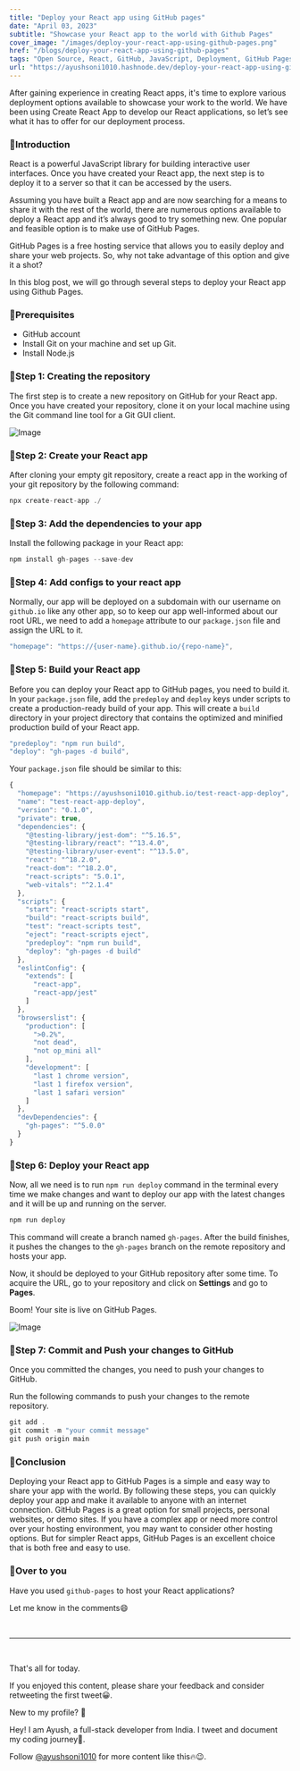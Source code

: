 ```yaml
---
title: "Deploy your React app using GitHub pages"
date: "April 03, 2023"
subtitle: "Showcase your React app to the world with Github Pages"
cover_image: "/images/deploy-your-react-app-using-github-pages.png"
href: "/blogs/deploy-your-react-app-using-github-pages"
tags: "Open Source, React, GitHub, JavaScript, Deployment, GitHub Pages, Web Development, JavaScript"
url: "https://ayushsoni1010.hashnode.dev/deploy-your-react-app-using-github-pages"
---
```


After gaining experience in creating React apps, it's time to explore various deployment options available to showcase your work to the world. We have been using Create React App to develop our React applications, so let’s see what it has to offer for our deployment process.

### 📌Introduction

React is a powerful JavaScript library for building interactive user interfaces. Once you have created your React app, the next step is to deploy it to a server so that it can be accessed by the users.

Assuming you have built a React app and are now searching for a means to share it with the rest of the world, there are numerous options available to deploy a React app and it’s always good to try something new. One popular and feasible option is to make use of GitHub Pages.

GitHub Pages is a free hosting service that allows you to easily deploy and share your web projects. So, why not take advantage of this option and give it a shot?

In this blog post, we will go through several steps to deploy your React app using Github Pages.

### 📌Prerequisites

- GitHub account
- Install Git on your machine and set up Git.
- Install Node.js

### 📌Step 1: Creating the repository

The first step is to create a new repository on GitHub for your React app. Once you have created your repository, clone it on your local machine using the Git command line tool for a Git GUI client.


![Image](https://dev-to-uploads.s3.amazonaws.com/uploads/articles/ntqn8waru8eb5dhu0oiz.png)



### 📌Step 2: Create your React app

After cloning your empty git repository, create a react app in the working of your git repository by the following command:

```jsx
npx create-react-app ./
```

### 📌Step 3: Add the dependencies to your app

Install the following package in your React app:

```jsx
npm install gh-pages --save-dev
```

### 📌****Step 4: Add configs to your react app****

Normally, our app will be deployed on a subdomain with our username on `github.io` like any other app, so to keep our app well-informed about our root URL, we need to add a `homepage` attribute to our `package.json` file and assign the URL to it.

```jsx
"homepage": "https://{user-name}.github.io/{repo-name}",
```

### 📌Step 5: Build your React app

Before you can deploy your React app to GitHub pages, you need to build it. In your `package.json` file, add the `predeploy` and `deploy` keys under scripts to create a production-ready build of your app. This will create a `build` directory in your project directory that contains the optimized and minified production build of your React app.

```jsx
"predeploy": "npm run build",
"deploy": "gh-pages -d build",
```

Your `package.json` file should be similar to this:

```jsx
{
  "homepage": "https://ayushsoni1010.github.io/test-react-app-deploy",
  "name": "test-react-app-deploy",
  "version": "0.1.0",
  "private": true,
  "dependencies": {
    "@testing-library/jest-dom": "^5.16.5",
    "@testing-library/react": "^13.4.0",
    "@testing-library/user-event": "^13.5.0",
    "react": "^18.2.0",
    "react-dom": "^18.2.0",
    "react-scripts": "5.0.1",
    "web-vitals": "^2.1.4"
  },
  "scripts": {
    "start": "react-scripts start",
    "build": "react-scripts build",
    "test": "react-scripts test",
    "eject": "react-scripts eject",
    "predeploy": "npm run build",
    "deploy": "gh-pages -d build"
  },
  "eslintConfig": {
    "extends": [
      "react-app",
      "react-app/jest"
    ]
  },
  "browserslist": {
    "production": [
      ">0.2%",
      "not dead",
      "not op_mini all"
    ],
    "development": [
      "last 1 chrome version",
      "last 1 firefox version",
      "last 1 safari version"
    ]
  },
  "devDependencies": {
    "gh-pages": "^5.0.0"
  }
}
```

### 📌Step 6: Deploy your React app

Now, all we need is to run `npm run deploy` command in the terminal every time we make changes and want to deploy our app with the latest changes and it will be up and running on the server.

```jsx
npm run deploy
```

This command will create a branch named `gh-pages`. After the build finishes, it pushes the changes to the `gh-pages` branch on the remote repository and hosts your app.

Now, it should be deployed to your GitHub repository after some time. To acquire the URL, go to your repository and click on **Settings** and go to **Pages**.

Boom! Your site is live on GitHub Pages.


![Image](https://dev-to-uploads.s3.amazonaws.com/uploads/articles/un94xuk86yp1cbbs6p1o.png)



### 📌Step 7: Commit and Push your changes to GitHub

Once you committed the changes, you need to push your changes to GitHub.

Run the following commands to push your changes to the remote repository.

```jsx
git add .
git commit -m "your commit message"
git push origin main
```

### 📌Conclusion

Deploying your React app to GitHub Pages is a simple and easy way to share your app with the world. By following these steps, you can quickly deploy your app and make it available to anyone with an internet connection. GitHub Pages is a great option for small projects, personal websites, or demo sites. If you have a complex app or need more control over your hosting environment, you may want to consider other hosting options. But for simpler React apps, GitHub Pages is an excellent choice that is both free and easy to use.

### 📌Over to you

Have you used `github-pages` to host your React applications?

Let me know in the comments😄

&nbsp;
&nbsp;

---

&nbsp;
&nbsp;

That's all for today.

If you enjoyed this content, please share your feedback and consider retweeting the first tweet😀.

New to my profile? 🎉

Hey! I am Ayush, a full-stack developer from India. I tweet and document my coding journey🌸.

Follow [@ayushsoni1010](https://twitter.com/ayushsoni1010) for more content like this🔥😉.
